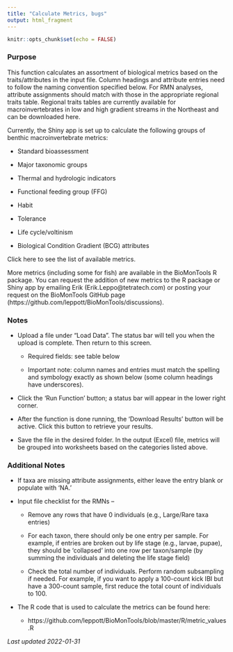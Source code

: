 ```yaml
---
title: "Calculate Metrics, bugs"
output: html_fragment
---
```


```r
knitr::opts_chunk$set(echo = FALSE)
```

### Purpose

This function calculates an assortment of biological metrics based on the 
traits/attributes in the input file. Column headings and attribute entries need 
to follow the naming convention specified below. For RMN analyses, attribute 
assignments should match with those in the appropriate regional traits table. 
Regional traits tables are currently available for macroinvertebrates in low and
high gradient streams in the Northeast and can be downloaded here.

Currently, the Shiny app is set up to calculate the following groups of benthic 
macroinvertebrate metrics:

* Standard bioassessment

* Major taxonomic groups

* Thermal and hydrologic indicators

* Functional feeding group (FFG)

* Habit

* Tolerance

* Life cycle/voltinism

* Biological Condition Gradient (BCG) attributes

Click here to see the list of available metrics.

More metrics (including some for fish) are available in the BioMonTools R 
package. You can request the addition of new metrics to the R package or Shiny 
app by emailing Erik (Erik.Leppo@tetratech.com) or posting your request on the 
BioMonTools GitHub page (https://github.com/leppott/BioMonTools/discussions).

### Notes

* Upload a file under "Load Data".  The status bar will tell you when the upload
is complete.  Then return to this screen.

    +	Required fields: see table below

    + Important note: column names and entries must match the spelling and 
    symbology exactly as shown below (some column headings have underscores).

*	Click the ‘Run Function’ button; a status bar will appear in the lower right 
corner.

*	After the function is done running, the ‘Download Results’ button will be 
active. Click this button to retrieve your results.

*	Save the file in the desired folder. In the output (Excel) file, metrics will 
be grouped into worksheets based on the categories listed above.

### Additional Notes

*	If taxa are missing attribute assignments, either leave the entry blank or 
populate with ‘NA.’

*	Input file checklist for the RMNs –

    +	Remove any rows that have 0 individuals (e.g., Large/Rare taxa entries)

    +	For each taxon, there should only be one entry per sample. For example, if
    entries are broken out by life stage (e.g., larvae, pupae), they should be 
    ‘collapsed’ into one row per taxon/sample (by summing the individuals and 
    deleting the life stage field)

    +	Check the total number of individuals. Perform random subsampling if 
    needed. For example, if you want to apply a 100-count kick IBI but have a 
    300-count sample, first reduce the total count of individuals to 100. 

*	The R code that is used to calculate the metrics can be found here:

    + https://github.com/leppott/BioMonTools/blob/master/R/metric_values.R


*Last updated 2022-01-31*
